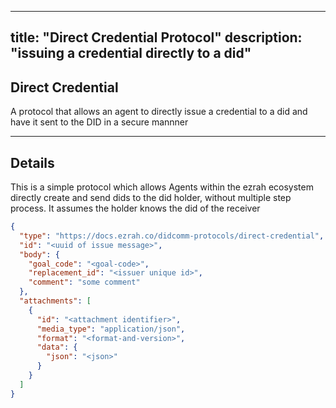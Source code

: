 
---
title: "Direct Credential Protocol"
description: "issuing a credential directly to a did"
---


## Direct Credential

A protocol that allows an agent to directly issue a credential to a did and have it sent to the DID in a secure mannner

---

## Details

This is a simple protocol which allows Agents within the ezrah ecosystem directly create and send dids to the did holder, without multiple step process. It assumes the holder knows the did of the receiver

```json filename="direct-credential.json"
{
  "type": "https://docs.ezrah.co/didcomm-protocols/direct-credential",
  "id": "<uuid of issue message>",
  "body": {
    "goal_code": "<goal-code>",
    "replacement_id": "<issuer unique id>",
    "comment": "some comment"
  },
  "attachments": [
    {
      "id": "<attachment identifier>",
      "media_type": "application/json",
      "format": "<format-and-version>",
      "data": {
        "json": "<json>"
      }
    }
  ]
}
```
